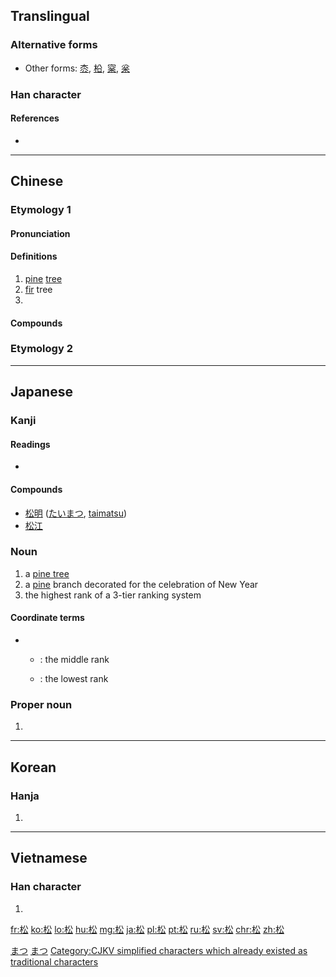 ==Translingual==

===Alternative forms===
* Other forms: [[枩]], [[柗]], [[梥]], [[枀]]

===Han character===
{{Han char|rn=75|rad=木|as=04|sn=8|four=4893<sub>2</sub>|canj=木金戈 (DCI)|ids=⿰[[木]][[公]]}}

====References====
* {{Han ref|kx=0514.110|dkj=14516|dj=0901.140|hdz=21173.050|uh=677E|ud=26494|bh=AA51|bd=43601}}

----

==Chinese==

===Etymology 1===
{{zh-forms}}
{{Han compound|ls=psc|木|公|c1=s|t1=wood|c2=p}}

====Pronunciation====
{{zh-pron
|m=sōng
|c=cung4
|h=pfs=sûng
|mn=sang/song
|mc=y
|oc=y
|ma=
|cat=n,pn
}}

====Definitions====
{{zh-hanzi}}

# [[pine]] [[tree]]
# [[fir]] tree
# {{surname|lang=zh}}

====Compounds====
{{der3
| {{zh-l|松江}}
| {{zh-l|松花}}
| {{zh-l|松球}}
| {{zh-l|松仁}}, {{zh-l|松仁兒}}
| {{zh-l|松鼠}}
| {{zh-l|松樹}}
| {{zh-l|松濤}}
| {{zh-l|松煙}}
| {{zh-l|松針}}
| {{zh-l|松脂}}
}}

===Etymology 2===
{{zh-see|鬆|loose; relax}}

----

==Japanese==

===Kanji===
{{ja-kanji|grade=4|rs=木04}}

====Readings====
* {{ja-readings|goon=[[しゅ]] (shu)|kanon=[[しょう]] (shō)|kun=[[まつ]] (matsu)}}

====Compounds====
* [[松明]] ([[たいまつ]], [[taimatsu]])
* [[松江]]

{{ja-kanjitab|まつ|yomi=k}}

===Noun===
{{ja-noun|まつ}}

# a [[pine tree]]
# a [[pine]] branch decorated for the celebration of New Year
# the highest rank of a 3-tier ranking system

====Coordinate terms====
* {{sense|rank}}
** {{ja-r|竹|たけ}}: the middle rank
** {{ja-r|梅|うめ}}: the lowest rank

===Proper noun===
{{ja-pos|proper|まつ}}

# {{surname|lang=ja|sort=まつ}}

[[Category:1000 Japanese basic words|まつ]]
[[Category:ja:Trees|まつ]]

----

==Korean==

===Hanja===
{{ko-hanja|hangeul=송|eumhun=|rv=song|mr=song|y=song}}

# {{defn|lang=ko|sort=木04}}

----

==Vietnamese==

===Han character===
{{vi-hantu|[[tùng]], [[thông]], [[tòng]]|rs=木04}}

# {{defn|lang=vi|sort=木04}}

[[Category:CJKV simplified characters which already existed as traditional characters]]

[[fr:松]]
[[ko:松]]
[[lo:松]]
[[hu:松]]
[[mg:松]]
[[ja:松]]
[[pl:松]]
[[pt:松]]
[[ru:松]]
[[sv:松]]
[[chr:松]]
[[zh:松]]